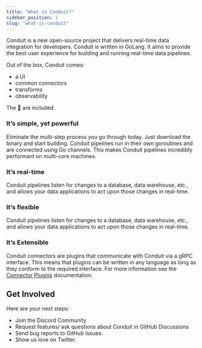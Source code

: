 ```yaml
---
title: "What is Conduit?"
sidebar_position: 1
slug: "what-is-conduit"
---
```



Conduit is a new open-source project that delivers real-time data integration for developers. Conduit is written in GoLang. It aims to provide the best user experience for building and running real-time data pipelines. 

Out of the box, Conduit comes:

- a UI
- common connectors 
- transforms
- observability

The 🔋 are included.

### It’s simple, yet powerful

Eliminate the multi-step process you go through today. Just download the binary and start building. Conduit pipelines run in their own goroutines and are connected using Go channels. This makes Conduit pipelines incredibly performant on multi-core machines.

### It’s real-time

Conduit pipelines listen for changes to a database, data warehouse, etc., and allows your data applications to act upon those changes in real-time.

### It’s flexible

Conduit pipelines listen for changes to a database, data warehouse, etc., and allows your data applications to act upon those changes in real-time.

### It’s Extensible

Conduit connectors are plugins that communicate with Conduit via a gRPC interface. This means that plugins can be written in any language as long as they conform to the required interface. For more information see the [Connector Plugins](https://github.com/ConduitIO/conduit/blob/main/docs/plugins.md) documentation.

## Get Involved

Here are your next steps:

- Join the Discord Community
- Request features/ ask questions about Conduit in GitHub Discussions
- Send bug reports to GitHub Issues.
- Show us love on Twitter.